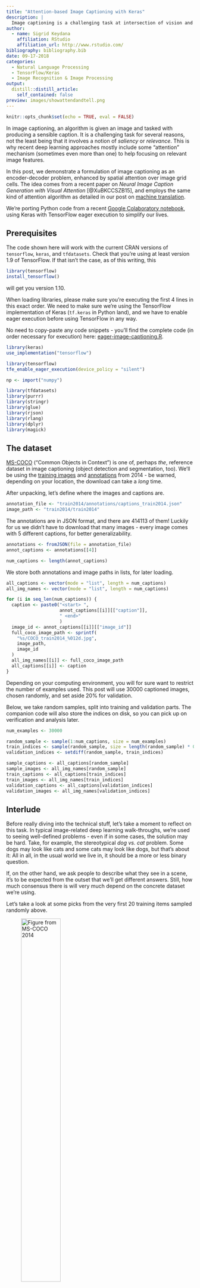 ```yaml
---
title: "Attention-based Image Captioning with Keras"
description: |
  Image captioning is a challenging task at intersection of vision and language. Here, we demonstrate using Keras and eager execution to incorporate an attention mechanism that allows the network to concentrate on image features relevant to the current state of text generation.
author:
  - name: Sigrid Keydana
    affiliation: RStudio
    affiliation_url: http://www.rstudio.com/
bibliography: bibliography.bib
date: 09-17-2018
categories:
  - Natural Language Processing
  - TensorFlow/Keras
  - Image Recognition & Image Processing
output:
  distill::distill_article:
    self_contained: false
preview: images/showattendandtell.png
---
```


```r
knitr::opts_chunk$set(echo = TRUE, eval = FALSE)
```

In image captioning, an algorithm is given an image and tasked with producing a sensible caption. It is a challenging task for several reasons, not the least being that it involves a notion of _saliency_ or _relevance_. This is why recent deep learning approaches mostly include some "attention" mechanism (sometimes even more than one) to help focusing on relevant image features. 

In this post, we demonstrate a formulation of image captioning as an encoder-decoder problem, enhanced by spatial attention over image grid cells. The idea comes from a recent paper on *Neural Image Caption Generation with Visual Attention* [@XuBKCCSZB15], and employs the same kind of attention algorithm as detailed in our post on [machine translation](https://blogs.rstudio.com/tensorflow/posts/2018-07-30-attention-layer/).

We're porting Python code from a recent [Google Colaboratory notebook ](https://colab.research.google.com/github/tensorflow/tensorflow/blob/master/tensorflow/contrib/eager/python/examples/generative_examples/image_captioning_with_attention.ipynb?linkId=54343050&pli=1#scrollTo=io7ws3ReRPGv),  using Keras with TensorFlow eager execution to simplify our lives.


## Prerequisites

The code shown here will work with the current CRAN versions of `tensorflow`, `keras`, and `tfdatasets`.
Check that you're using at least version 1.9 of TensorFlow. If that isn't the case, as of this writing, this 

```r
library(tensorflow)
install_tensorflow()
```

will get you version 1.10.

When loading libraries, please make sure you're executing the first 4 lines in this exact order.
We need to make sure we're using the TensorFlow implementation of Keras (`tf.keras` in Python land), and we have to enable eager execution before using TensorFlow in any way.

No need to copy-paste any code snippets - you'll find the complete code (in order necessary for execution) here:  [eager-image-captioning.R](https://github.com/rstudio/keras/blob/master/vignettes/examples/eager-image-captioning.R).


```r
library(keras)
use_implementation("tensorflow")

library(tensorflow)
tfe_enable_eager_execution(device_policy = "silent")

np <- import("numpy")

library(tfdatasets)
library(purrr)
library(stringr)
library(glue)
library(rjson)
library(rlang)
library(dplyr)
library(magick)
```



## The dataset

[MS-COCO](http://cocodataset.org) ("Common Objects in Context") is one of, perhaps _the_, reference dataset in image captioning (object detection and segmentation, too). 
We'll be using the [training images](http://images.cocodataset.org/zips/train2014.zip) and [annotations](http://images.cocodataset.org/annotations/annotations_trainval2014.zip) from 2014 - be warned, depending on your location, the download can take a _long_ time.

After unpacking, let's define where the images and captions are.

```r
annotation_file <- "train2014/annotations/captions_train2014.json"
image_path <- "train2014/train2014"
```


The annotations are in JSON format, and there are 414113 of them! Luckily for us we didn't have to download that many images - every image comes with 5 different captions, for better generalizability.


```r
annotations <- fromJSON(file = annotation_file)
annot_captions <- annotations[[4]]

num_captions <- length(annot_captions)
```


We store both annotations and image paths in lists, for later loading.

```r
all_captions <- vector(mode = "list", length = num_captions)
all_img_names <- vector(mode = "list", length = num_captions)

for (i in seq_len(num_captions)) {
  caption <- paste0("<start> ",
                    annot_captions[[i]][["caption"]],
                    " <end>"
                    )
  image_id <- annot_captions[[i]][["image_id"]]
  full_coco_image_path <- sprintf(
    "%s/COCO_train2014_%012d.jpg",
    image_path,
    image_id
  )
  all_img_names[[i]] <- full_coco_image_path
  all_captions[[i]] <- caption
}
```


Depending on your computing environment, you will for sure want to restrict the number of examples used.
This post will use 30000 captioned images, chosen randomly, and set aside 20% for validation.

Below, we take random samples, split into training and validation parts. The companion code will also store the indices on disk, so you can pick up on verification and analysis later.


```r
num_examples <- 30000

random_sample <- sample(1:num_captions, size = num_examples)
train_indices <- sample(random_sample, size = length(random_sample) * 0.8)
validation_indices <- setdiff(random_sample, train_indices)

sample_captions <- all_captions[random_sample]
sample_images <- all_img_names[random_sample]
train_captions <- all_captions[train_indices]
train_images <- all_img_names[train_indices]
validation_captions <- all_captions[validation_indices]
validation_images <- all_img_names[validation_indices]
```



## Interlude

Before really diving into the technical stuff, let's take a moment to reflect on this task.
In typical image-related deep learning walk-throughs, we're used to seeing well-defined problems - even if in some cases, the solution may be hard. Take, for example, the stereotypical _dog vs. cat_ problem. Some dogs may look like cats and some cats may look like dogs, but that's about it: All in all, in the usual world we live in, it should be a more or less binary question.

If, on the other hand, we ask people to describe what they see in a scene, it's to be expected from the outset that we'll get different answers. Still, how much consensus there is will very much depend on the concrete dataset we're using.

Let's take a look at some picks from the very first 20 training items sampled randomly above. 


![Figure from MS-COCO 2014](images/COCO_train2014_000000510592.jpg){.external width=50%}


Now this image does not leave much room for decision what to focus on, and received a very factual caption indeed: "There is a plate with one slice of bacon a half of orange and bread". If the dataset were all like this, we'd think a machine learning algorithm should do pretty well here.

Picking another one from the first 20:

![Figure from MS-COCO 2014](images/COCO_train2014_000000118167.jpg){.external width=50%}

What would be salient information to you here? The caption provided goes "A smiling little boy has a checkered shirt".
Is the look of the shirt as important as that? You might as well focus on the scenery, - or even something on a completely different level: The age of the photo, or it being an analog one.


Let's take a final example.

![From MS-COCO 2014](images/COCO_train2014_000000089158.jpg){.external width=70%}

What would you say about this scene? The official label we sampled here is "A group of people posing in a funny way for the camera". Well ...

Please don't forget that for each image, the dataset includes five different captions (although our n = 30000 samples probably won't).
So this is not saying the dataset is biased - not at all. Instead, we want to point out the ambiguities and difficulties inherent in the task. Actually, given those difficulties, it's all the more amazing that the task we're tackling here - having a network automatically generate image captions - should be possible at all!

Now let's see how we can do this. 

## Extract image features

For the encoding part of our encoder-decoder network, we will make use of _InceptionV3_ to extract image features. In principle, which features to extract is up to experimentation, - here we just use the last layer before the fully connected top:

```r
image_model <- application_inception_v3(
  include_top = FALSE,
  weights = "imagenet"
)
```


For an image size of 299x299, the output will be of size `(batch_size, 8, 8, 2048)`, that is, we are making use of 2048 feature maps.

_InceptionV3_ being a "big model", where every pass through the model takes time, we want to precompute features in advance and store them on disk. 
We'll use [tfdatasets](https://tensorflow.rstudio.com/tools/tfdatasets/articles/introduction.html) to stream images to the model. This means all our preprocessing has to employ tensorflow functions: That's why we're not using the more familiar `image_load` from keras below.

Our custom `load_image` will read in, resize and preprocess the images as required for use with _InceptionV3_:

```r
load_image <- function(image_path) {
  img <-
    tf$read_file(image_path) %>%
    tf$image$decode_jpeg(channels = 3) %>%
    tf$image$resize_images(c(299L, 299L)) %>%
    tf$keras$applications$inception_v3$preprocess_input()
  list(img, image_path)
}
```


Now we're ready to save the extracted features to disk. The `(batch_size, 8, 8, 2048)`-sized features will be flattened to `(batch_size, 64, 2048)`. The latter shape is what our encoder, soon to be discussed, will receive as input.

```r
preencode <- unique(sample_images) %>% unlist() %>% sort()
num_unique <- length(preencode)

# adapt this according to your system's capacities  
batch_size_4save <- 1
image_dataset <-
  tensor_slices_dataset(preencode) %>%
  dataset_map(load_image) %>%
  dataset_batch(batch_size_4save)
  
save_iter <- make_iterator_one_shot(image_dataset)
  
until_out_of_range({
  
  save_count <- save_count + batch_size_4save
  batch_4save <- save_iter$get_next()
  img <- batch_4save[[1]]
  path <- batch_4save[[2]]
  batch_features <- image_model(img)
  batch_features <- tf$reshape(
    batch_features,
    list(dim(batch_features)[1], -1L, dim(batch_features)[4]
  )
                               )
  for (i in 1:dim(batch_features)[1]) {
    np$save(path[i]$numpy()$decode("utf-8"),
            batch_features[i, , ]$numpy())
  }
    
})
```


Before we get to the encoder and decoder models though, we need to take care of the captions.

## Processing the captions

We're using keras `text_tokenizer` and the text processing functions `texts_to_sequences` and `pad_sequences` to transform ascii text into a matrix.

```r
# we will use the 5000 most frequent words only
top_k <- 5000
tokenizer <- text_tokenizer(
  num_words = top_k,
  oov_token = "<unk>",
  filters = '!"#$%&()*+.,-/:;=?@[\\]^_`{|}~ ')
tokenizer$fit_on_texts(sample_captions)

train_captions_tokenized <-
  tokenizer %>% texts_to_sequences(train_captions)
validation_captions_tokenized <-
  tokenizer %>% texts_to_sequences(validation_captions)

# pad_sequences will use 0 to pad all captions to the same length
tokenizer$word_index["<pad>"] <- 0

# create a lookup dataframe that allows us to go in both directions
word_index_df <- data.frame(
  word = tokenizer$word_index %>% names(),
  index = tokenizer$word_index %>% unlist(use.names = FALSE),
  stringsAsFactors = FALSE
)
word_index_df <- word_index_df %>% arrange(index)

decode_caption <- function(text) {
  paste(map(text, function(number)
    word_index_df %>%
      filter(index == number) %>%
      select(word) %>%
      pull()),
    collapse = " ")
}

# pad all sequences to the same length (the maximum length, in our case)
# could experiment with shorter padding (truncating the very longest captions)
caption_lengths <- map(
  all_captions[1:num_examples],
  function(c) str_split(c," ")[[1]] %>% length()
  ) %>% unlist()
max_length <- fivenum(caption_lengths)[5]

train_captions_padded <-  pad_sequences(
  train_captions_tokenized,
  maxlen = max_length,
  padding = "post",
  truncating = "post"
)

validation_captions_padded <- pad_sequences(
  validation_captions_tokenized,
  maxlen = max_length,
  padding = "post",
  truncating = "post"
)
```



## Loading the data for training

Now that we've taken care of pre-extracting the features and preprocessing the captions, we need a way to stream them to our captioning model. For that, we're using `tensor_slices_dataset` from [tfdatasets](https://tensorflow.rstudio.com/tools/tfdatasets/articles/introduction.html), passing in the list of paths to the images and the preprocessed captions. Loading the images is then performed as a TensorFlow graph operation (using [tf$pyfunc](https://www.tensorflow.org/api_docs/python/tf/py_func)).

The original Colab code also shuffles the data on every iteration. Depending on your hardware, this may take a long time, and given the size of the dataset it is not strictly necessary to get reasonable results. (The results reported below were obtained without shuffling.)

```r
batch_size <- 10
buffer_size <- num_examples

map_func <- function(img_name, cap) {
  p <- paste0(img_name$decode("utf-8"), ".npy")
  img_tensor <- np$load(p)
  img_tensor <- tf$cast(img_tensor, tf$float32)
  list(img_tensor, cap)
}

train_dataset <-
  tensor_slices_dataset(list(train_images, train_captions_padded)) %>%
  dataset_map(
    function(item1, item2) tf$py_func(map_func, list(item1, item2), list(tf$float32, tf$int32))
  ) %>%
  # optionally shuffle the dataset
  # dataset_shuffle(buffer_size) %>%
  dataset_batch(batch_size)
```



## Captioning model


The model is basically the same as that discussed in the [machine translation post](https://blogs.rstudio.com/tensorflow/posts/2018-07-30-attention-layer/). Please refer to that article for an explanation of the concepts, as well as a detailed walk-through of the tensor shapes involved at every step. Here, we provide the tensor shapes as comments in the code snippets, for quick overview/comparison.

However, if you develop your own models, with eager execution you can simply insert debugging/logging statements at arbitrary places in the code - even in model definitions. So you can have a function

```r
maybecat <- function(context, x) {
  if (debugshapes) {
    name <- enexpr(x)
    dims <- paste0(dim(x), collapse = " ")
    cat(context, ": shape of ", name, ": ", dims, "\n", sep = "")
  }
}

```

And if you now set

```r
debugshapes <- FALSE
```


you can trace - not only tensor shapes, but actual tensor values through your models, as shown below for the encoder. (We don't display any debugging statements after that, but the [sample code](https://github.com/rstudio/keras/blob/master/vignettes/examples/eager-image-captioning.R) has many more.)

### Encoder

Now it's time to define some some sizing-related hyperparameters and housekeeping variables:

```r
# for encoder output
embedding_dim <- 256
# decoder (LSTM) capacity
gru_units <- 512
# for decoder output
vocab_size <- top_k
# number of feature maps gotten from Inception V3
features_shape <- 2048
# shape of attention features (flattened from 8x8)
attention_features_shape <- 64
```

The encoder in this case is just a fully connected layer, taking in the features extracted from Inception V3 (in flattened form, as they were written to disk), and embedding them in 256-dimensional space.

```r
cnn_encoder <- function(embedding_dim, name = NULL) {
    
  keras_model_custom(name = name, function(self) {
      
    self$fc <- layer_dense(units = embedding_dim, activation = "relu")
      
    function(x, mask = NULL) {
      # input shape: (batch_size, 64, features_shape)
      maybecat("encoder input", x)
      # shape after fc: (batch_size, 64, embedding_dim)
      x <- self$fc(x)
      maybecat("encoder output", x)
      x
    }
  })
}
```


### Attention module

Unlike in the machine translation post, here the attention module is separated out into its own custom model.
The logic is the same though:

```r
attention_module <- function(gru_units, name = NULL) {
  
  keras_model_custom(name = name, function(self) {
    
    self$W1 = layer_dense(units = gru_units)
    self$W2 = layer_dense(units = gru_units)
    self$V = layer_dense(units = 1)
      
    function(inputs, mask = NULL) {
      features <- inputs[[1]]
      hidden <- inputs[[2]]
      # features(CNN_encoder output) shape == (batch_size, 64, embedding_dim)
      # hidden shape == (batch_size, gru_units)
      # hidden_with_time_axis shape == (batch_size, 1, gru_units)
      hidden_with_time_axis <- k_expand_dims(hidden, axis = 2)
        
      # score shape == (batch_size, 64, 1)
      score <- self$V(k_tanh(self$W1(features) + self$W2(hidden_with_time_axis)))
      # attention_weights shape == (batch_size, 64, 1)
      attention_weights <- k_softmax(score, axis = 2)
      # context_vector shape after sum == (batch_size, embedding_dim)
      context_vector <- k_sum(attention_weights * features, axis = 2)
        
      list(context_vector, attention_weights)
    }
  })
}

```

### Decoder

The decoder at each time step calls the attention module with the features it got from the encoder and its last hidden state, and receives back an attention vector. The attention vector gets concatenated with the current input and further processed by a GRU and two fully connected layers, the last of which gives us the (unnormalized) probabilities for the next word in the caption.

The _current input_ at each time step here is the previous word: the correct one during training (_teacher forcing_), the last generated one during inference.

```r
rnn_decoder <- function(embedding_dim, gru_units, vocab_size, name = NULL) {
    
  keras_model_custom(name = name, function(self) {
      
    self$gru_units <- gru_units
    self$embedding <- layer_embedding(input_dim = vocab_size, 
                                      output_dim = embedding_dim)
    self$gru <- if (tf$test$is_gpu_available()) {
      layer_cudnn_gru(
        units = gru_units,
        return_sequences = TRUE,
        return_state = TRUE,
        recurrent_initializer = 'glorot_uniform'
      )
    } else {
      layer_gru(
        units = gru_units,
        return_sequences = TRUE,
        return_state = TRUE,
        recurrent_initializer = 'glorot_uniform'
      )
    }
      
    self$fc1 <- layer_dense(units = self$gru_units)
    self$fc2 <- layer_dense(units = vocab_size)
      
    self$attention <- attention_module(self$gru_units)
      
    function(inputs, mask = NULL) {
      x <- inputs[[1]]
      features <- inputs[[2]]
      hidden <- inputs[[3]]
        
      c(context_vector, attention_weights) %<-% 
        self$attention(list(features, hidden))
        
      # x shape after passing through embedding == (batch_size, 1, embedding_dim)
      x <- self$embedding(x)
        
      # x shape after concatenation == (batch_size, 1, 2 * embedding_dim)
      x <- k_concatenate(list(k_expand_dims(context_vector, 2), x))
        
      # passing the concatenated vector to the GRU
      c(output, state) %<-% self$gru(x)
        
      # shape == (batch_size, 1, gru_units)
      x <- self$fc1(output)
        
      # x shape == (batch_size, gru_units)
      x <- k_reshape(x, c(-1, dim(x)[[3]]))
        
      # output shape == (batch_size, vocab_size)
      x <- self$fc2(x)
        
      list(x, state, attention_weights)
        
    }
  })
}
```

### Loss function, and instantiating it all

Now that we've defined our model (built of three custom models), we still need to actually instantiate it (being precise: the two classes we will access from outside, that is, the encoder and the decoder). 

We also need to instantiate an optimizer (Adam will do), and define our loss function (categorical crossentropy).
Note that `tf$nn$sparse_softmax_cross_entropy_with_logits` expects raw logits instead of softmax activations, and that we're using the _sparse_ variant because our labels are not one-hot-encoded.



```r
encoder <- cnn_encoder(embedding_dim)
decoder <- rnn_decoder(embedding_dim, gru_units, vocab_size)

optimizer = tf$train$AdamOptimizer()

cx_loss <- function(y_true, y_pred) {
  mask <- 1 - k_cast(y_true == 0L, dtype = "float32")
  loss <- tf$nn$sparse_softmax_cross_entropy_with_logits(
    labels = y_true,
    logits = y_pred
  ) * mask
  tf$reduce_mean(loss)
}
```


## Training


Training the captioning model is a time-consuming process, and you will for sure want to save the model's weights!
How does this work with eager execution?

We create a `tf$train$Checkpoint` object, passing it the objects to be saved: In our case, the encoder, the decoder, and the optimizer. Later, at the end of each epoch, we will ask it to write the respective weights to disk.

```r
restore_checkpoint <- FALSE

checkpoint_dir <- "./checkpoints_captions"
checkpoint_prefix <- file.path(checkpoint_dir, "ckpt")
checkpoint <- tf$train$Checkpoint(
  optimizer = optimizer,
  encoder = encoder,
  decoder = decoder
)
```

As we're just starting to train the model, `restore_checkpoint` is set to false. Later, restoring the weights will be as easy as

```r

if (restore_checkpoint) {
  checkpoint$restore(tf$train$latest_checkpoint(checkpoint_dir))
}
```

The training loop is structured just like in the machine translation case: We loop over epochs, batches, and the training targets, feeding in the correct previous word at every timestep.
Again, `tf$GradientTape` takes care of recording the forward pass and calculating the gradients, and the optimizer applies the gradients to the model's weights.
As each epoch ends, we also save the weights.


```r
num_epochs <- 20

if (!restore_checkpoint) {
  for (epoch in seq_len(num_epochs)) {
    
    total_loss <- 0
    progress <- 0
    train_iter <- make_iterator_one_shot(train_dataset)
    
    until_out_of_range({
      
      batch <- iterator_get_next(train_iter)
      loss <- 0
      img_tensor <- batch[[1]]
      target_caption <- batch[[2]]
      
      dec_hidden <- k_zeros(c(batch_size, gru_units))
      
      dec_input <- k_expand_dims(
        rep(list(word_index_df[word_index_df$word == "<start>", "index"]), 
            batch_size)
      )
      
      with(tf$GradientTape() %as% tape, {
        
        features <- encoder(img_tensor)
        
        for (t in seq_len(dim(target_caption)[2] - 1)) {
          c(preds, dec_hidden, weights) %<-%
            decoder(list(dec_input, features, dec_hidden))
          loss <- loss + cx_loss(target_caption[, t], preds)
          dec_input <- k_expand_dims(target_caption[, t])
        }
        
      })
      
      total_loss <-
        total_loss + loss / k_cast_to_floatx(dim(target_caption)[2])
      
      variables <- c(encoder$variables, decoder$variables)
      gradients <- tape$gradient(loss, variables)
      
      optimizer$apply_gradients(purrr::transpose(list(gradients, variables)),
                                global_step = tf$train$get_or_create_global_step()
      )
    })
    cat(paste0(
      "\n\nTotal loss (epoch): ",
      epoch,
      ": ",
      (total_loss / k_cast_to_floatx(buffer_size)) %>% as.double() %>% round(4),
      "\n"
    ))
    
    checkpoint$save(file_prefix = checkpoint_prefix)
  }
}
```

## Peeking at results

Just like in the translation case, it's interesting to look at model performance during training. The companion code has that functionality integrated, so you can watch model progress for yourself. 

The basic function here is `get_caption`: It gets passed the path to an image, loads it, obtains its features from Inception V3, and then asks the encoder-decoder model to generate a caption. If at any point the model produces the `end` symbol, we stop early. Otherwise, we continue until we hit the predefined maximum length.


```r
get_caption <-
  function(image) {
    attention_matrix <-
      matrix(0, nrow = max_length, ncol = attention_features_shape)
    temp_input <- k_expand_dims(load_image(image)[[1]], 1)
    img_tensor_val <- image_model(temp_input)
    img_tensor_val <- k_reshape(
      img_tensor_val,
      list(dim(img_tensor_val)[1], -1, dim(img_tensor_val)[4])
    )
    features <- encoder(img_tensor_val)
    
    dec_hidden <- k_zeros(c(1, gru_units))
    dec_input <-
      k_expand_dims(
        list(word_index_df[word_index_df$word == "<start>", "index"])
      )
    
    result <- ""
    
    for (t in seq_len(max_length - 1)) {
      
      c(preds, dec_hidden, attention_weights) %<-%
        decoder(list(dec_input, features, dec_hidden))
      attention_weights <- k_reshape(attention_weights, c(-1))
      attention_matrix[t,] <- attention_weights %>% as.double()
      
      pred_idx <- tf$multinomial(exp(preds), num_samples = 1)[1, 1] 
                    %>% as.double()
      pred_word <-
        word_index_df[word_index_df$index == pred_idx, "word"]
      
      if (pred_word == "<end>") {
        result <-
          paste(result, pred_word)
        attention_matrix <-
          attention_matrix[1:length(str_split(result, " ")[[1]]), , 
                           drop = FALSE]
        return (list(result, attention_matrix))
      } else {
        result <-
          paste(result, pred_word)
        dec_input <- k_expand_dims(list(pred_idx))
      }
    }
    
    list(str_trim(result), attention_matrix)
  }
```


With that functionality, now let's actually do that: peek at results while the network is learning!

We've picked 3 examples each from the training and validation sets. Here they are.

First, our picks from the training set:

::: l-body-outset
![Three picks from the training set](images/training_examples.png){width=100%}  
:::


Let's see the target captions:

- _a herd of giraffe standing on top of a grass covered field_
- _a view of cards driving down a street_
- _the skateboarding flips his board off of the sidewalk_

Interestingly, here we also have a demonstration of how labeled datasets (like anything human) may contain errors. (The samples were not picked for that; instead, they were chosen - without too much screening - for being rather unequivocal in their visual content.)

Now for the validation candidates.

::: l-body-outset
![Three picks from the validation set](images/validation_examples.png){width=100%}  
:::

and their official captions:

- _a left handed pitcher throwing the base ball_
- _a woman taking a bite of a slice of pizza in a restaraunt_
- _a woman hitting swinging a tennis racket at a tennis ball on a tennis court_

(Again, any spelling peculiarities have not been introduced by us.)


#### Epoch 1

Now, what does our network produce after the first epoch? Remember that this means, having seen each one of the 24000 training images once.

First then, here are the captions for the train images:

> a group of sheep standing in the grass

> a group of cars driving down a street

> a man is standing on a street

Not only is the syntax correct in every case, the content isn't that bad either!

How about the validation set?

> a baseball player is playing baseball uniform is holding a baseball bat

> a man is holding a table with a table with a table with a table with a table with a table with a table with a table with a table with a table with a table with a table with a table with a table

> a tennis player is holding a tennis court

This certainly tells that the network has been able to generalize over - let's not call them concepts, but mappings between visual and textual entities, say It's true that it will have seen some of these images before, because images come with several captions. You could be more strict setting up your training and validation sets - but here, we don't really care about objective performance scores and so, it does not really matter.

Let' skip directly to epoch 20, our last training epoch, and check for further improvements.

#### Epoch 20


This is what we get for the training images:

> a group of many tall giraffe standing next to a sheep

> a view of cards and white gloves on a street

> a skateboarding flips his board

And this, for the validation images.

> a baseball catcher and umpire hit a baseball game

> a man is eating a sandwich

> a female tennis player is in the court

I think we might agree that this still leaves room for improvement - but then, we only trained for 20 epochs and on a very small portion of the dataset.

In the above code snippets, you may have noticed the decoder returning an `attention_matrix` - but we weren't commenting on it.
Now finally, just as in the translation example, have a look what we can make of that.


## Where does the network look?

We can visualize where the network is "looking" as it generates each word by overlaying the original image and the attention matrix. This example is taken from the 4th epoch.

Here white-ish squares indicate areas receiving stronger focus. Compared to text-to-text translation though, the mapping is inherently less straightforward - where does one "look" when producing words like "and", "the", or "in"?

::: l-body-outset
![Attention over image areas](images/attention.png){width=100%}
:::



## Conclusion

It probably goes without saying that much better results are to be expected when training on (much!) more data and for much more time. 

Apart from that, there are other options, though. The concept implemented here uses _spatial_ attention over a uniform grid, that is, the attention mechanism guides the decoder _where_ on the grid to look next when generating a caption.

However, this is not the only way, and this is not how it works with humans. A much more plausible approach is a mix of top-down and bottom-up attention. E.g., [@AndersonHBTJGZ17] use object detection techniques to bottom-up isolate interesting objects, and an LSTM stack wherein the first LSTM computes top-down attention guided by the output word generated by the second one.

Another interesting approach involving attention is using a multimodal attentive translator [@LiuSWWY17], where the image features are encoded and presented in a sequence, such that we end up with sequence models both on the encoding and the decoding sides. 

Another alternative is to add a learned _topic_ to the information input [@Zhu2018], which again is a top-down feature found in human cognition.

If you find one of these, or yet another, approach more convincing, an eager execution implementation, in the style of the above, will likely be a sound way of implementing it.


